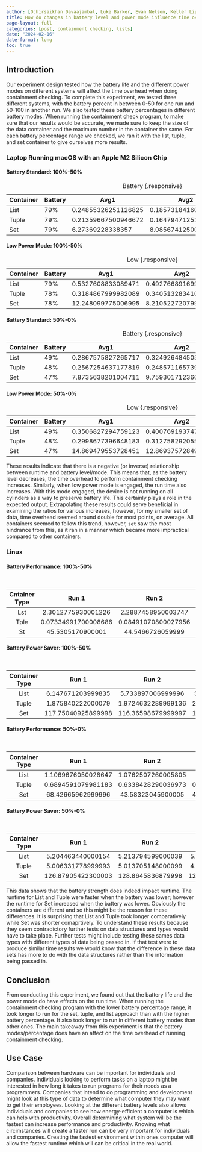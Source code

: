 ```yaml
---
author: [Ochirsaikhan Davaajambal, Luke Barker, Evan Nelson, Keller Liptrap, Rebekah Rudd, Chloe Bonson]
title: How do changes in battery level and power mode influence time overhead when performing list containment checking?
page-layout: full
categories: [post, containment checking, lists]
date: "2024-02-16"
date-format: long
toc: true
---
```


## Introduction

Our experiment design tested how the battery life and the different power modes
on different systems will affect the time overhead when doing containment
checking. To complete this experiment, we tested three different systems, with
the battery percent in between 0-50 for one run and 50-100 in another run. We
also tested these battery percentages in different battery modes. When running
the containment check program, to make sure that our results would be accurate,
we made sure to keep the size of the data container and the maximum number in
the container the same. For each battery percentage range we checked, we ran it
with the list, tuple, and set container to give ourselves more results.

### Laptop Running macOS with an Apple M2 Silicon Chip

#### Battery Standard: 100%-50%

| Container | Battery | Avg1                | Avg2                | Avg3               |
|-----------|---------|---------------------|---------------------|--------------------|
| List      | 79%     | 0.24855326251126825 | 0.18573184160050005 | 0.1942872375017032 |
| Tuple     | 79%     | 0.21359667500946672 | 0.16479471251368522 | 0.1867699917173013 |
| Set       | 79%     | 6.27369228338357    | 8.085674125002697   | 9.540377816697582  |

: Battery {.responsive}

#### Low Power Mode: 100%-50%

| Container | Battery | Avg1               | Avg2                | Avg3                |
|-----------|---------|--------------------|---------------------|---------------------|
| List      | 79%     | 0.5327608833089471 | 0.49276689169928434 | 0.6808747082948685  |
| Tuple     | 78%     | 0.3184867999982089 | 0.34051328341010956 | 0.33640604161191734 |
| Set       | 78%     | 12.248099775006995 | 8.210522720799782   | 7.995867279078811   |

: Low {.responsive}

#### Battery Standard: 50%-0%

| Container | Battery | Avg1               | Avg2                | Avg3                |
|-----------|---------|--------------------|---------------------|---------------------|
| List      | 49%     | 0.2867575827265717 | 0.32492648450573702 | 0.31956718364547821 |
| Tuple     | 48%     | 0.2567254637177819 | 0.24857116573929101 | 0.27850027485011734 |
| Set       | 47%     | 7.8735638201004711 | 9.75930171236645911 | 9.79827364919374719 |

: Battery {.responsive}

#### Low Power Mode: 50%-0%

| Container | Battery | Avg1               | Avg2                | Avg3                |
|-----------|---------|--------------------|---------------------|---------------------|
| List      | 49%     | 0.3506827294759123 | 0.40076919374749441 | 0.41234592974895092 |
| Tuple     | 48%     | 0.2998677396648183 | 0.31275829205547324 | 0.33478764888192649 |
| Set       | 47%     | 14.869479553728451 | 12.8693757284940184 | 12.5799653409105824 |

: Low {.responsive}

These results indicate that there is a negative (or inverse) relationship
between runtime and battery level/mode. This means that, as the battery level
decreases, the time overhead to perform containment checking increases.
Similarly, when low power mode is engaged, the run time also increases. With
this mode engaged, the device is not running on all cylinders as a way to
preserve battery life. This certainly plays a role in the expected output.
Extrapolating these results could serve beneficial in examining the ratios for
various increases, however, for my smaller set of data, time overhead seemed
around double for most points, on average. All containers seemed to follow this
trend, however, `set` saw the most hindrance from this, as it ran in a manner
which became more impractical compared to other containers.

### Linux

#### Battery Performance: 100%-50%

Cntainer Type | Run 1               | Run 2               | Run 3               | Average 4            | Average 5            | Average 6                  |
:-----------: | :-----------------: | :-----------------: | :-----------------: | :------------------: | :------------------: | :----------------: |
Lst           | 2.3012775930001226  | 2.2887458950003747  | 2.4828621830001794  | 0.23012775930001225  | 0.22887458950003747  | 0.24828621830001793  |
Tple          | 0.07334991700008686 | 0.08491070800027956 | 0.07070190199965509 | 0.007334991700008686 | 0.008491070800027955 | 0.007070190199965509 |
St            | 45.5305170900001    | 44.5466726059999    | 44.404793358999996   | 4.553051709000011   | 4.45466726059999     | 4.440479335899999    |

: Battery {.responsive}

#### Battery Power Saver: 100%-50%

Container Type | Run 1               | Run 2               | Run 3              | Average 4            | Average 5           | Average 6                 |
:------------: | :-----------------: | :-----------------: | :----------------: | :------------------: | :-----------------: | :---------------: |
List           | 6.147671203999835   | 5.733897006999996   | 5.689872683999965  | 0.6147671203999835   | 0.5733897006999996  | 0.5689872683999966  |
Tuple          | 1.875840222000079   | 1.9724632289999136  | 2.1394873950002875 | 0.1875840222000079   | 0.19724632289999136 | 0.21394873950002874 |
Set            | 117.75040925899998  | 116.36598679999997  | 114.28739855599997 | 11.775040925899997   | 11.636598679999997  | 11.428739855599996   |

: Battery {.responsive}

#### Battery Performance: 50%-0%

Container Type | Run 1               | Run 2               | Run 3              | Average 4            | Average 5           | Average 6                 |
:------------: | :-----------------: | :-----------------: | :----------------: | :------------------: | :-----------------: | :---------------: |
List           | 1.1069676050028647  | 1.0762507260005805  | 1.06999287900544   | 0.11069676050028647  | 0.10762507260005805 | 0.106999287900544   |
Tuple          | 0.6894591079981183  | 0.6338428290036973  | 0.6518652749946341 | 0.06894591079981183  | 0.06338428290036972 | 0.06518652749946341 |
Set            | 68.42665962999996   | 43.58323045900005   | 43.433679228000074 | 6.842665962999996    | 4.358323045900005   | 4.343367922800008   |

: Battery {.responsive}
 
#### Battery Power Saver: 50%-0%

Container Type | Run 1               | Run 2               | Run 3              | Average 4            | Average 5          | Average 6                |
:------------: | :-----------------: | :-----------------: | :----------------: | :------------------: | :----------------: | :--------------: |
List           | 5.204463440000154   | 5.213794599000039   | 5.352068572000007  | 0.5204463440000154   | 0.5213794599000039 | 0.5352068572000007 |
Tuple          | 5.006331778999993   | 5.013705148000099   | 4.976093853000066  | 0.5006331778999993   | 0.5013705148000099 | 0.4976093853000066 |
Set            | 126.87905422300003  | 128.8645836879998   | 122.50003941199998 | 12.687905422300002   | 12.886458368799982 | 12.250003941199997  |

: Battery {.responsive}

 This data shows that the battery strength does indeed impact runtime. The runtime for List and Tuple were faster when the battery was lower; however the runtime for Set increased when the battery was lower. Obviously the containers are different and so this might be the reason for these differences. It is surprising that List and Tuple took longer comparatively while Set was shorter comaprtively. To understand these results because they seem contradictory further tests on data structures and types would have to take place. Further tests might include testing these sames data types with different types of data being passed in. If that test were to produce similar time results we would know that the difference in these data sets has more to do with the data structures rather than the information being passed in.

## Conclusion

From conducting this experiment, we found out that the battery life and the power mode do have effects on the run time. When running the containment checking program with the lower battery percentage range, it took longer to run for the set, tuple, and list approach than with the higher battery percentage. It also took longer to run in different battery modes than other ones. The main takeaway from this experiment is that the battery modes/percentage does have an affect on the time overhead of running containment checking.

## Use Case

Comparison between hardware can be important for individuals and companies. Individuals looking to perform tasks on a laptop might be interested in how long it takes to run programs for their needs as a programmers. Companies that intend to do programming and development might look at this type of data to determine what computer they may want to get their employees. Looking at the different battery levels also allows individuals and companies to see how energy-efficient a computer is which can help with productivity. Overall determining what system will be the fastest can increase performance and productivity. Knowing what circimstances will
create a faster run can be very important for individuals and companies. Creating the fastest environment within ones computer
will allow the fastest runtime which will can be critical in the real world.
